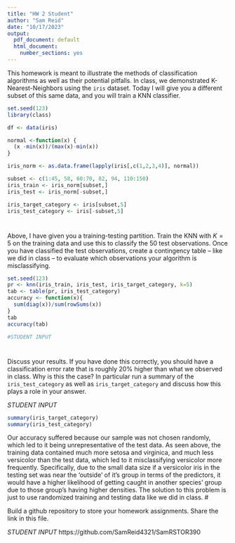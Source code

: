 ---
title: "HW 2 Student"
author: "Sam Reid"
date: "10/17/2023"
output:
  pdf_document: default
  html_document:
    number_sections: yes
---

This homework is meant to illustrate the methods of classification algorithms as well as their potential pitfalls.  In class, we demonstrated K-Nearest-Neighbors using the `iris` dataset.  Today I will give you a different subset of this same data, and you will train a KNN classifier.  

```{r, echo = FALSE}
set.seed(123)
library(class)

df <- data(iris) 

normal <-function(x) {
  (x -min(x))/(max(x)-min(x))   
}

iris_norm <- as.data.frame(lapply(iris[,c(1,2,3,4)], normal))

subset <- c(1:45, 58, 60:70, 82, 94, 110:150)
iris_train <- iris_norm[subset,] 
iris_test <- iris_norm[-subset,] 

iris_target_category <- iris[subset,5]
iris_test_category <- iris[-subset,5]


```

#
Above, I have given you a training-testing partition.  Train the KNN with $K = 5$ on the training data and use this to classify the 50 test observations.  Once you have classified the test observations, create a contingency table -- like we did in class -- to evaluate which observations your algorithm is misclassifying.   

```{r}
set.seed(123)
pr <- knn(iris_train, iris_test, iris_target_category, k=5)
tab <- table(pr, iris_test_category)
accuracy <- function(x){
  sum(diag(x))/sum(rowSums(x))
}
tab
accuracy(tab)

#STUDENT INPUT
```

#

Discuss your results.  If you have done this correctly, you should have a classification error rate that is roughly 20% higher than what we observed in class.  Why is this the case? In particular run a summary of the `iris_test_category` as well as `iris_target_category` and discuss how this plays a role in your answer.  

*STUDENT INPUT* 
```{r}
summary(iris_target_category)
summary(iris_test_category)
```
Our accuracy suffered because our sample was not chosen randomly, which led to it being unrepresentative of the test data. As seen above, the training data contained much more setosa and virginica, and much less versicolor than the test data, which led to it misclassifying versicolor more frequently. Specifically, due to the small data size if a versicolor iris in the testing set was near the 'outside' of it's group in terms of the predictors, it would have a higher likelihood of getting caught in another species' group due to those group's having higher densities. The solution to this problem is just to use randomized training and testing data like we did in class.
#

Build a github repository to store your homework assignments.  Share the link in this file.  

*STUDENT INPUT*
https://github.com/SamReid4321/SamRSTOR390
